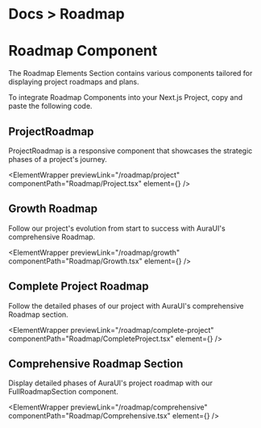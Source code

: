 
<h1 className="text-gray-800 dark:text-gray-200  text-[14px] mt-3 ">
  <span className="text-gray-500 ">Docs ></span> Roadmap
</h1>

# Roadmap Component

The Roadmap Elements Section contains various components tailored for displaying project roadmaps and plans.

To integrate Roadmap Components into your Next.js Project, copy and paste the following code.

## ProjectRoadmap

ProjectRoadmap is a responsive component that showcases the strategic phases of a project's journey.

<ElementWrapper
  previewLink="/roadmap/project"
  componentPath="Roadmap/Project.tsx"
  element={<Project />}
/>

## Growth Roadmap

Follow our project's evolution from start to success with AuraUI's comprehensive Roadmap.

<ElementWrapper
  previewLink="/roadmap/growth"
  componentPath="Roadmap/Growth.tsx"
  element={<GrowthSection />}
/>

## Complete Project Roadmap

Follow the detailed phases of our project with AuraUI's comprehensive Roadmap section.

<ElementWrapper
  previewLink="/roadmap/complete-project"
  componentPath="Roadmap/CompleteProject.tsx"
  element={<CompleteProject />}
/>

## Comprehensive Roadmap Section

Display detailed phases of AuraUI's project roadmap with our FullRoadmapSection component.

<ElementWrapper
  previewLink="/roadmap/comprehensive"
  componentPath="Roadmap/Comprehensive.tsx"
  element={<Comprehensive />}
/>
